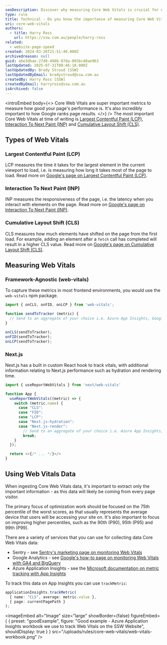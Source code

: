 ```yaml
---
seoDescription: Discover why measuring Core Web Vitals is crucial for enhancing page performance and boosting your site's SEO rankings.
type: rule
title: Technical - Do you know the importance of measuring Core Web Vitals?
uri: core-web-vitals
authors:
  - title: Harry Ross
    url: https://ssw.com.au/people/harry-ross
related:
  - website-page-speed
created: 2024-03-26T21:51:49.000Z
archivedreason: null
guid: a6e3dbae-27d8-4986-97da-003bc40ae963
lastUpdated: 2025-07-31T00:46:18.000Z
lastUpdatedBy: Brady Stroud [SSW]
lastUpdatedByEmail: bradystroud@ssw.com.au
createdBy: Harry Ross [SSW]
createdByEmail: harryross@ssw.com.au
isArchived: false
---
```


<introEmbed
  body={<>
Core Web Vitals are super important metrics to measure how good your page's performance is. It's also incredibly important to how Google ranks page results.
  </>}
/>
The most important Core Web Vitals at time of writing is [Largest Contentful Paint (LCP)](https://web.dev/lcp/), [Interaction To Next Paint (INP)](https://web.dev/inp) and [Cumulative Layout Shift (CLS)](https://web.dev/cls/).

## Types of Web Vitals

### Largest Contentful Paint (LCP)

LCP measures the time it takes for the largest element in the current viewport to load, i.e. is measuring how long it takes most of the page to load. Read more on [Google's page on Largest Contentful Paint (LCP)](https://web.dev/articles/lcp).

### Interaction To Next Paint (INP)

INP measures the responsiveness of the page, i.e. the latency when you interact with elements on the page. Read more on [Google's page on Interaction To Next Paint (INP)](https://web.dev/articles/inp).

### Cumulative Layout Shift (CLS)

CLS measures how much elements have shifted on the page from the first load. For example, adding an element after a `fetch` call has completed will result in a higher CLS value. Read more on [Google's page on Cumulative Layout Shift (CLS)](https://web.dev/articles/cls).

## Measuring Web Vitals

### Framework-Agnostic (web-vitals)

To capture these metrics in most frontend environments, you would use the `web-vitals` npm package.

```js
import { onCLS, onFID, onLCP } from 'web-vitals';

function sendToTracker (metric) {
  // Send to an aggregate of your choice i.e. Azure App Insights, Google Analytics, Sentry, etc.
}

onCLS(sendToTracker);
onFID(sendToTracker);
onLCP(sendToTracker);
```

### Next.js

Next.js has a built in custom React hook to track vitals, with additional information relating to Next.js performance such as hydration and rendering time.

```js
import { useReportWebVitals } from 'next/web-vitals'

function App {
  useReportWebVitals((metric) => {
    switch (metric.name) {
      case "CLS":
      case "FID":
      case "LCP":
      case "Next.js-hydration":
      case "Next.js-render":
        // Send to an aggregate of your choice i.e. Azure App Insights, Google Analytics, Sentry, etc.
        break;
    }
  });

  return <>{/* ... */}</>
}
```

## Using Web Vitals Data

When ingesting Core Web Vitals data, it's important to extract only the important information - as this data will likely be coming from every page visitor.

The primary focus of optimization work should be focused on the 75th percentile of the worst scores, as that usually represents the average device that users will be accessing your site on. It's also important to focus on improving higher percentiles, such as the 90th (P90), 95th (P95) and 99th (P99).

There are a variety of services that you can use for collecting data Core Web Vitals data:

* Sentry - see [Sentry's marketing page on monitoring Web Vitals](https://sentry.io/for/web-vitals/)
* Google Analytics - see [Google's how-to page on monitoring Web Vitals with GA4 and BigQuery](https://web.dev/articles/vitals-ga4)
* Azure Application Insights - see the [Microsoft documentation on metric tracking with App Insights](https://learn.microsoft.com/en-us/azure/azure-monitor/app/api-custom-events-metrics?WT.mc_id=AZ-MVP-33518)

To track this data on App Insights you can use `trackMetric`:

```ts
applicationInsights.trackMetric(
  { name: "CLS", average: metric.value },
  { page: currentPagePath }
);
```

<imageEmbed
  alt="Image"
  size="large"
  showBorder={false}
  figureEmbed={ {
    preset: "goodExample",
    figure: "Good example - Azure Application Insights workbook we use to track Web Vitals on the SSW Website",
    shouldDisplay: true
  } }
  src="/uploads/rules/core-web-vitals/web-vitals-workbook.png"
/>
